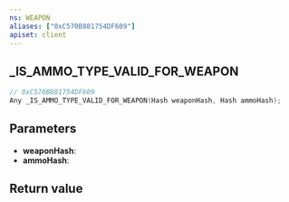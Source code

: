 ```yaml
---
ns: WEAPON
aliases: ["0xC570B881754DF609"]
apiset: client
---
```

## _IS_AMMO_TYPE_VALID_FOR_WEAPON

```c
// 0xC570B881754DF609
Any _IS_AMMO_TYPE_VALID_FOR_WEAPON(Hash weaponHash, Hash ammoHash);
```


## Parameters
* **weaponHash**:
* **ammoHash**:

## Return value